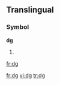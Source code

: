 {{see|DG}}
==Translingual==
===Symbol===
'''dg'''
# {{SI-unit|deci|gram|[[mass]]}}

[[fr:dg]]

[[fr:dg]]
[[vi:dg]]
[[tr:dg]]